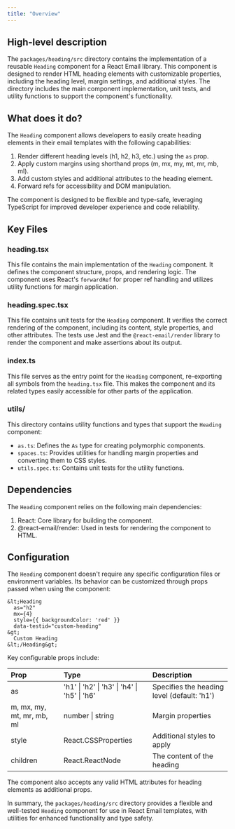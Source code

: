 ```yaml
---
title: "Overview"
---
```


## High-level description
The `packages/heading/src` directory contains the implementation of a reusable `Heading` component for a React Email library. This component is designed to render HTML heading elements with customizable properties, including the heading level, margin settings, and additional styles. The directory includes the main component implementation, unit tests, and utility functions to support the component's functionality.

## What does it do?
The `Heading` component allows developers to easily create heading elements in their email templates with the following capabilities:

1. Render different heading levels (h1, h2, h3, etc.) using the `as` prop.
2. Apply custom margins using shorthand props (m, mx, my, mt, mr, mb, ml).
3. Add custom styles and additional attributes to the heading element.
4. Forward refs for accessibility and DOM manipulation.

The component is designed to be flexible and type-safe, leveraging TypeScript for improved developer experience and code reliability.

## Key Files

### heading.tsx
This file contains the main implementation of the `Heading` component. It defines the component structure, props, and rendering logic. The component uses React's `forwardRef` for proper ref handling and utilizes utility functions for margin application.

### heading.spec.tsx
This file contains unit tests for the `Heading` component. It verifies the correct rendering of the component, including its content, style properties, and other attributes. The tests use Jest and the `@react-email/render` library to render the component and make assertions about its output.

### index.ts
This file serves as the entry point for the `Heading` component, re-exporting all symbols from the `heading.tsx` file. This makes the component and its related types easily accessible for other parts of the application.

### utils/
This directory contains utility functions and types that support the `Heading` component:

- `as.ts`: Defines the `As` type for creating polymorphic components.
- `spaces.ts`: Provides utilities for handling margin properties and converting them to CSS styles.
- `utils.spec.ts`: Contains unit tests for the utility functions.

## Dependencies
The `Heading` component relies on the following main dependencies:

1. React: Core library for building the component.
2. @react-email/render: Used in tests for rendering the component to HTML.

## Configuration
The `Heading` component doesn't require any specific configuration files or environment variables. Its behavior can be customized through props passed when using the component:

```tsx
&lt;Heading
  as="h2"
  mx={4}
  style={{ backgroundColor: 'red' }}
  data-testid="custom-heading"
&gt;
  Custom Heading
&lt;/Heading&gt;
```

Key configurable props include:

| Prop | Type | Description |
|:-----|:-----|:------------|
| as | 'h1' \| 'h2' \| 'h3' \| 'h4' \| 'h5' \| 'h6' | Specifies the heading level (default: 'h1') |
| m, mx, my, mt, mr, mb, ml | number \| string | Margin properties |
| style | React.CSSProperties | Additional styles to apply |
| children | React.ReactNode | The content of the heading |

The component also accepts any valid HTML attributes for heading elements as additional props.

In summary, the `packages/heading/src` directory provides a flexible and well-tested `Heading` component for use in React Email templates, with utilities for enhanced functionality and type safety.